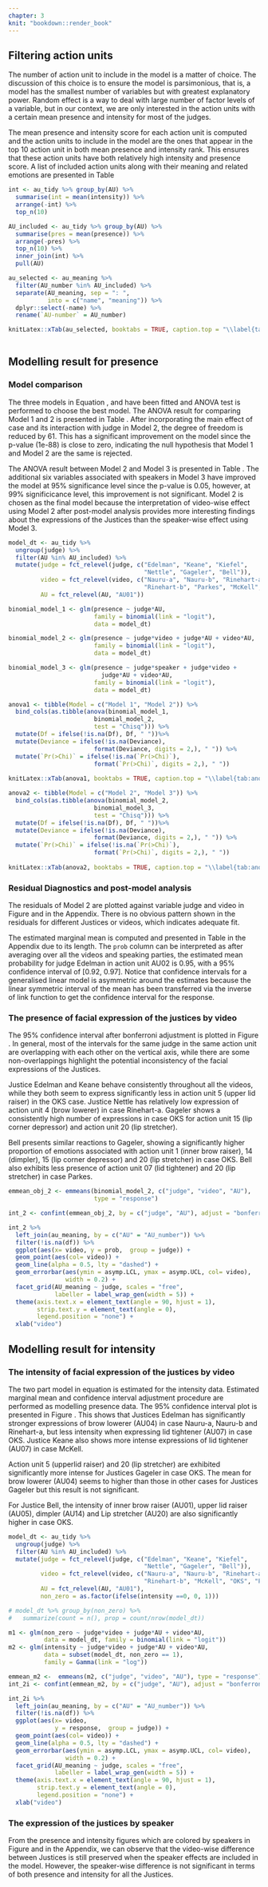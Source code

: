 ```yaml
---
chapter: 3
knit: "bookdown::render_book"
---
```



## Filtering action units


The number of action unit to include in the model is a matter of choice. The discussion of this choice is to ensure the model is parsimonious, that is, a model has the smallest number of variables but with greatest explanatory power. Random effect is a way to deal with large number of factor levels of a variable, but in our context, we are only interested in the action units with a certain mean presence and intensity for most of the judges. 

The mean presence and intensity score for each action unit is computed and the action units to include in the model are the ones that appear in the top 10 action unit in both mean presence and intensity rank. This ensures that these action units have both relatively high intensity and presence score. A list of included action units along with their meaning and related emotions are presented in Table \ref{tab:au-included} 

```r
int <- au_tidy %>% group_by(AU) %>% 
  summarise(int = mean(intensity)) %>% 
  arrange(-int) %>% 
  top_n(10)

AU_included <- au_tidy %>% group_by(AU) %>% 
  summarise(pres = mean(presence)) %>% 
  arrange(-pres) %>% 
  top_n(10) %>% 
  inner_join(int) %>% 
  pull(AU)

au_selected <- au_meaning %>% 
  filter(AU_number %in% AU_included) %>% 
  separate(AU_meaning, sep = ": ", 
           into = c("name", "meaning")) %>% 
  dplyr::select(-name) %>% 
  rename(`AU-number` = AU_number)

knitLatex::xTab(au_selected, booktabs = TRUE, caption.top = "\\label{tab:au-included} These are the selected action units that will be included in the modelling for intensity and presence.")
  
```


## Modelling result for presence 

### Model comparison

The three models in Equation \ref{eq:judge_au}, \ref{eq:judge_video} and \ref{eq:judge_speaker} have been fitted and ANOVA test is performed to choose the best model. The ANOVA result for comparing Model 1 and 2 is presented in Table \ref{tab:anova-1}. After incorporating the main effect of case and its interaction with judge in Model 2, the degree of freedom is reduced by 61. This has a significant improvement on the model since the p-value (1e-88) is close to zero, indicating the null hypothesis that Model 1 and Model 2 are the same is rejected. 

The ANOVA result between Model 2 and Model 3 is presented in Table \ref{tab:anova-2}. The additional six variables associated with speakers in Model 3 have improved the model at 95% significance level since the p-value is 0.05, however, at 99% significicance level, this improvement is not significant. Model 2 is chosen as the final model because the interpretation of video-wise effect using Model 2 after post-model analysis provides more interesting findings about the expressions of the Justices than the speaker-wise effect using Model 3. 

```r
model_dt <- au_tidy %>%
  ungroup(judge) %>%
  filter(AU %in% AU_included) %>%
  mutate(judge = fct_relevel(judge, c("Edelman", "Keane", "Kiefel",
                                      "Nettle", "Gageler", "Bell")),
         video = fct_relevel(video, c("Nauru-a", "Nauru-b", "Rinehart-a",
                                      "Rinehart-b", "Parkes", "McKell", "OKS")),
         AU = fct_relevel(AU, "AU01"))

binomial_model_1 <- glm(presence ~ judge*AU,
                        family = binomial(link = "logit"),
                        data = model_dt)

binomial_model_2 <- glm(presence ~ judge*video + judge*AU + video*AU,
                        family = binomial(link = "logit"),
                        data = model_dt)

binomial_model_3 <- glm(presence ~ judge*speaker + judge*video +
                          judge*AU + video*AU, 
                        family = binomial(link = "logit"),
                        data = model_dt)
```

```r

anova1 <- tibble(Model = c("Model 1", "Model 2")) %>%
  bind_cols(as.tibble(anova(binomial_model_1, 
                        binomial_model_2, 
                        test = "Chisq"))) %>% 
  mutate(Df = ifelse(!is.na(Df), Df, " "))%>%
  mutate(Deviance = ifelse(!is.na(Deviance),
                        format(Deviance, digits = 2,), " ")) %>%
  mutate(`Pr(>Chi)` = ifelse(!is.na(`Pr(>Chi)`),
                        format(`Pr(>Chi)`, digits = 2,), " ")) 
  
knitLatex::xTab(anova1, booktabs = TRUE, caption.top = "\\label{tab:anova-1}Model comparison using ANOVA for Model 1 and 2. The inclusion of video related variables in Model 2 decreases the degree of freedom by 61 while provides a significant improvement on the model as indicated by the p-value. ")
```

```r

anova2 <- tibble(Model = c("Model 2", "Model 3")) %>%
  bind_cols(as.tibble(anova(binomial_model_2, 
                        binomial_model_3, 
                        test = "Chisq"))) %>% 
  mutate(Df = ifelse(!is.na(Df), Df, " "))%>%
  mutate(Deviance = ifelse(!is.na(Deviance),
                        format(Deviance, digits = 2,), " ")) %>%
  mutate(`Pr(>Chi)` = ifelse(!is.na(`Pr(>Chi)`),
                        format(`Pr(>Chi)`, digits = 2,), " ")) 
  
knitLatex::xTab(anova2, booktabs = TRUE, caption.top = "\\label{tab:anova-2}The model comparison result of Model 2 and Model 3 using ANOVA. The inclusion of six speaker related main and interaction effects contribute to improve the model. However, this is not significant at 99\\% significant level. Model 2 is chosen as the final model because the interpretation of video effect provides more interesting findings about the facial expressions of the Justices. ")
```



<!-- A bit more work on  -->
<!-- 1) how the glm standard error is computed:  -->
<!-- ```{r} -->
<!-- o <- glm(y ~ x, data = dat) -->
<!-- std.er <- sqrt(t(C) %*% vcov(o) %*% C) -->
<!-- # check if it is the same as pred$se.fit -->
<!-- pred <- predict(o, newdata = data.frame(x=1.5), se.fit = TRUE) -->
<!-- ``` -->

<!-- 2) if HC estimator of sigma is needed  -->
<!-- 3) if adjustment is needed for clusteringstandard error:  -->
<!-- http://civil.colorado.edu/~balajir/CVEN6833/lectures/GLM-theory-notes.pdf -->
<!-- http://civil.colorado.edu/~balajir/CVEN6833/lectures/glm-estimation-presentation.pdf -->
<!-- https://stats.stackexchange.com/questions/332077/glm-standard-errors -->


### Residual Diagnostics and post-model analysis 

The residuals of Model 2 are plotted against variable judge and video in Figure \ref{fig:resid-judge} and \ref{fig:resid-video} in the Appendix. There is no obvious pattern shown in the residuals for different Justices or videos, which indicates adequate fit. 

The estimated marginal mean is computed and presented in Table \ref{tab:result-2} in the Appendix due to its length. The `prob` column can be interpreted as after averaging over all the videos and speaking parties, the estimated mean probability for judge Edelman in action unit AU02 is 0.95, with a 95% confidence interval of [0.92, 0.97]. Notice that confidence intervals for a generalised linear model is asymmetric around the estimates because the linear symmetric interval of the mean has been transferred via the inverse of link function to get the confidence interval for the response. 

### The presence of facial expression of the justices by video

The 95% confidence interval after bonferroni adjustment is plotted in Figure \ref{fig:model2-plot}. In general, most of the intervals for the same judge in the same action unit are overlapping with each other on the vertical axis, while there are some non-overlappings highlight the potential inconsistency of the facial expressions of the Justices. 

Justice Edelman and Keane behave consistently throughout all the videos, while they both seem to express significantly less in action unit 5 (upper lid raiser) in the OKS case. Justice Nettle has relatively low expression of action unit 4 (brow lowerer) in case Rinehart-a. Gageler shows a consistently high number of expressions in case OKS for action unit 15 (lip corner depressor) and action unit 20 (lip stretcher). 

Bell presents similar reactions to Gageler, showing a significantly higher proportion of emotions associated with action unit 1 (inner brow raiser), 14 (dimpler), 15 (lip corner depressor) and 20 (lip stretcher) in case OKS. Bell also  exhibits less presence of action unit 07 (lid tightener) and 20 (lip stretcher) in case Parkes. 

```r
emmean_obj_2 <- emmeans(binomial_model_2, c("judge", "video", "AU"),
                        type = "response")

int_2 <- confint(emmean_obj_2, by = c("judge", "AU"), adjust = "bonferroni")

int_2 %>% 
  left_join(au_meaning, by = c("AU" = "AU_number")) %>% 
  filter(!is.na(df)) %>% 
  ggplot(aes(x= video, y = prob,  group = judge)) + 
  geom_point(aes(col= video)) + 
  geom_line(alpha = 0.5, lty = "dashed") + 
  geom_errorbar(aes(ymin = asymp.LCL, ymax = asymp.UCL, col= video), 
                width = 0.2) + 
  facet_grid(AU_meaning ~ judge, scales = "free",
             labeller = label_wrap_gen(width = 5)) + 
  theme(axis.text.x = element_text(angle = 90, hjust = 1), 
        strip.text.y = element_text(angle = 0),
        legend.position = "none") + 
  xlab("video")

```    

## Modelling result for intensity

### The intensity of facial expression of the justices by video

The two part model in equation \ref{eq:two-part1} is estimated for the intensity data. Estimated marginal mean and confidence interval adjustment procedure are performed as modelling presence data. The 95% confidence interval plot is presented in Figure \ref{fig:intensity-video}. This shows that Justices Edelman has significantly stronger expressions of brow lowerer (AU04) in case Nauru-a, Nauru-b and Rinehart-a, but less intensity when expressing lid tightener (AU07) in case OKS. Justice Keane also shows more intense expressions of lid tightener (AU07) in case McKell. 

Action unit 5 (upperlid raiser) and 20 (lip stretcher) are exhibited significantly more intense for Justices Gageler in case OKS. The mean for brow lowerer (AU04) seems to higher than those in other cases for Justices Gageler but this result is not significant. 

For Justice Bell, the intensity of inner brow raiser (AU01), upper lid raiser (AU05), dimpler (AU14) and Lip stretcher (AU20) are also significantly higher in case OKS. 


```r
model_dt <- au_tidy %>%
  ungroup(judge) %>%
  filter(AU %in% AU_included) %>%
  mutate(judge = fct_relevel(judge, c("Edelman", "Keane", "Kiefel",
                                      "Nettle", "Gageler", "Bell")),
         video = fct_relevel(video, c("Nauru-a", "Nauru-b", "Rinehart-a",
                                      "Rinehart-b", "McKell", "OKS", "Parkes")),
         AU = fct_relevel(AU, "AU01"),
         non_zero = as.factor(ifelse(intensity ==0, 0, 1)))

# model_dt %>% group_by(non_zero) %>%
#   summarize(count = n(), prop = count/nrow(model_dt))
```

```r
m1 <- glm(non_zero ~ judge*video + judge*AU + video*AU,
          data = model_dt, family = binomial(link = "logit"))
m2 <- glm(intensity ~ judge*video + judge*AU + video*AU,
          data = subset(model_dt, non_zero == 1),
          family = Gamma(link = "log"))
```

```r

emmean_m2 <-  emmeans(m2, c("judge", "video", "AU"), type = "response")
int_2i <- confint(emmean_m2, by = c("judge", "AU"), adjust = "bonferroni") # the by argument prescribe

int_2i %>%
  left_join(au_meaning, by = c("AU" = "AU_number")) %>%
  filter(!is.na(df)) %>%
  ggplot(aes(x= video,
             y = response,  group = judge)) +
  geom_point(aes(col= video)) +
  geom_line(alpha = 0.5, lty = "dashed") +
  geom_errorbar(aes(ymin = asymp.LCL, ymax = asymp.UCL, col= video),
                width = 0.2) +
  facet_grid(AU_meaning ~ judge, scales = "free",
             labeller = label_wrap_gen(width = 5)) +
  theme(axis.text.x = element_text(angle = 90, hjust = 1),
        strip.text.y = element_text(angle = 0),
        legend.position = "none") +
  xlab("video")
```

### The expression of the justices by speaker

From the presence and intensity figures which are colored by speakers in Figure \ref{fig:model3-plot} and \ref{fig:intensity-speaker} in the Appendix, we can observe that the video-wise difference between Justices is still preserved when the speaker effects are included in the model. However, the speaker-wise difference is not significant in terms of both presence and intensity for all the Justices. 

\let\cleardoublepage\clearpage
